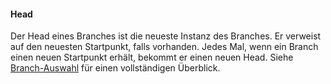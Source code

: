 #### Head
Der Head eines Branches ist die neueste Instanz des Branches.
Er verweist auf den neuesten Startpunkt, falls vorhanden.
Jedes Mal, wenn ein Branch einen neuen Startpunkt erhält, bekommt er einen neuen Head.
Siehe [Branch-Auswahl](/de/docs/explanation/branch-selection/) für einen vollständigen Überblick.